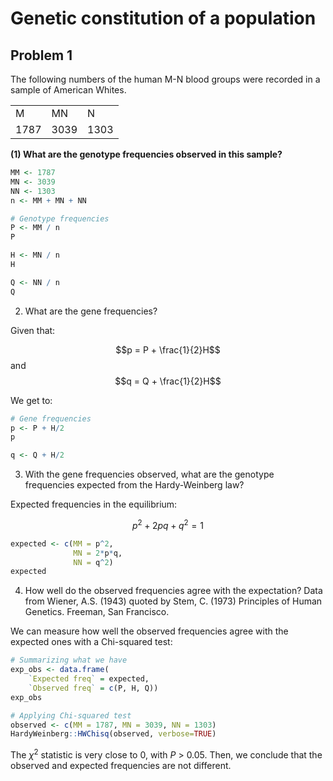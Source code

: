 # Genetic constitution of a population {#intro}

## Problem 1

The following numbers of the human M-N blood groups were recorded in a sample of American Whites.

|      |      |      |
|------|------|------|
| M    | MN   | N    |
| 1787 | 3039 | 1303 |


**(1) What are the genotype frequencies observed in this sample?**

```r
MM <- 1787
MN <- 3039
NN <- 1303
n <- MM + MN + NN

# Genotype frequencies
P <- MM / n
P

H <- MN / n
H

Q <- NN / n
Q
```

(2) What are the gene frequencies?

Given that:

$$p = P + \frac{1}{2}H$$ and $$q = Q + \frac{1}{2}H$$

We get to:

```r
# Gene frequencies
p <- P + H/2
p

q <- Q + H/2
```

(3) With the gene frequencies observed, what are the genotype frequencies expected from the Hardy-Weinberg law?

Expected frequencies in the equilibrium:

$$p^2 + 2pq + q^2 = 1$$

```r
expected <- c(MM = p^2, 
              MN = 2*p*q, 
              NN = q^2)
expected
```

(4) How well do the observed frequencies agree with the expectation? Data from Wiener, A.S. (1943) quoted by Stem, C. (1973) Principles of Human Genetics. Freeman, San Francisco.

We can measure how well the observed frequencies agree with the expected ones with a Chi-squared test:

```r
# Summarizing what we have
exp_obs <- data.frame(
    `Expected freq` = expected,
    `Observed freq` = c(P, H, Q))
exp_obs

# Applying Chi-squared test
observed <- c(MM = 1787, MN = 3039, NN = 1303)
HardyWeinberg::HWChisq(observed, verbose=TRUE)
```

The $\chi^2$ statistic is very close to 0, with *P* > 0.05. Then, we conclude that the observed and expected frequencies are not different.